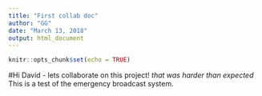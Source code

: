 ```yaml
---
title: "First collab doc"
author: "GG"
date: "March 13, 2018"
output: html_document
---
```


```r
knitr::opts_chunk$set(echo = TRUE)
```

#Hi David - lets collaborate on this project! 
*that was harder than expected*
This is a test of the emergency broadcast system. 